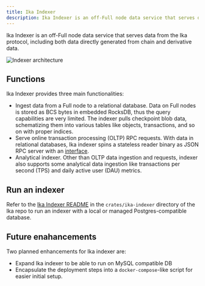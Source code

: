 ```yaml
---
title: Ika Indexer
description: Ika Indexer is an off-Full node data service that serves data from the Ika protocol, including both data directly generated from chain and derivative data.
---
```


Ika Indexer is an off-Full node data service that serves data from the Ika protocol, including both data directly generated from chain and derivative data.

![Indexer architecture](./images/indexer-arch.png)

## Functions 

Ika Indexer provides three main functionalities:
- Ingest data from a Full node to a relational database. Data on Full nodes is stored as BCS bytes in embedded RocksDB, thus the query capabilities are very limited. The indexer pulls checkpoint blob data, schematizing them into various tables like objects, transactions, and so on with proper indices.
- Serve online transaction processing (OLTP) RPC requests. With data in relational databases, Ika indexer spins a stateless reader binary as JSON RPC server with an [interface](/references/ika-api).
- Analytical indexer. Other than OLTP data ingestion and requests, indexer also supports some analytical data ingestion like transactions per second (TPS) and daily active user (DAU) metrics.

## Run an indexer

Refer to the [Ika Indexer README](https://github.com/MystenLabs/sui/tree/main/crates/ika-indexer) in the `crates/ika-indexer` directory of the Ika repo to run an indexer with a local or managed Postgres-compatible database. 

## Future enahancements

Two planned enhancements for Ika indexer are:
- Expand Ika indexer to be able to run on MySQL compatible DB
- Encapsulate the deployment steps into a `docker-compose`-like script for easier initial setup.
